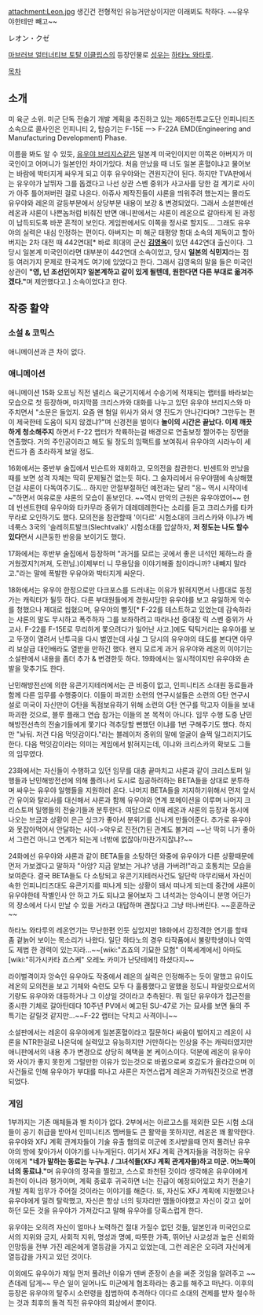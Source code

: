 attachment:Leon.jpg
생긴건 전형적인 유능거만상이지만 이래뵈도 착하다. ~~유우야한테만 빼고~~

レオン・クゼ

[[마브러브 얼터너티브 토탈 이클립스]]의 등장인물로 [[성우]]는 [[하타노 와타루]].

[[목차]]

== 소개 ==
미 육군 소위. 미군 단독 전술기 개발 계획을 추진하고 있는 제65전투교도단 인피니티즈 소속으로 콜사인은 인피니티 2, 탑승기는 F-15E ㅡ> F-22A EMD(Engineering and Manufacturing Development) Phase.

이름을 봐도 알 수 있듯, [[유우야 브리지스]]같은 일본계 미국인이지만 이쪽은 아버지가 미국인이고 어머니가 일본인인 차이가있다. 처음 만났을 때 너도 일본 혼혈이냐고 물어보는 바람에 박터지게 싸우게 되고 이후 유우야와는 견원지간이 된다. 하지만 TVA판에서는 유우야가 날뛰자 그를 돕겠다고 나선 상관 스벤 중위가 사고사를 당한 걸 계기로 사이가 아주 틀어져버린 걸로 나온다. 아쥬사 제작진들이 샤론을 띄워주려 했는지는 몰라도 유우야와 레온의 갈등부분에서 상당부분 내용이 보강 & 변경되었다. 그래서 소설판에선 레온과 샤론이 나쁜놈처럼 비춰진 반면 애니판에서는 샤론이 레온으로 갈아타게 된 과정이 납득되도록 바꾼 흔적이 보인다. 게임판에서도 이쪽을 정사로 할지도... 그래도 유우야의 실력은 내심 인정하는 편이다. 아버지는 미 해군 태평양 함대 소속의 제독이고 할아버지는 2차 대전 때 442연대[* 바로 희대의 군신 '''[[김영옥]]'''이 있던 442연대 출신이다. 그 당시 일본계 미국인이라면 대부분이 442연대 소속이었고, 당시 '''일본의 식민지'''라는 점 등 여러가지 문제로 한국계도 여기에 있었다고 한다. 그래서 김영옥의 말을 들은 미국인 상관이 '''"영, 넌 조선인이지? 일본계하고 같이 있게 될텐데, 원한다면 다른 부대로 옮겨주겠다."'''며 제안했다고.] 소속이었다고 한다.

== 작중 활약 ==
=== 소설 & 코믹스 ===
애니메이션과 큰 차이 없다.
=== 애니메이션 ===
애니메이션 15화 오프닝 직전 넬리스 육군기지에서 수송기에 적재되는 랩터를 바라보는 모습으로 첫 등장하며, 마지막쯤 크리스카와 대화를 나누고 있던 유우야 브리지스와 마주치면서 "소문은 들었지. 요즘 왠 혐일 위사가 와서 영 진도가 안나간다며? 그만두는 편이 제국한테 도움이 되지 않겠냐?"며 신경전을 벌이다 '''놀이의 시간은 끝났다. 이제 깨끗하게 청소해주지''' 하면서 F-22 랩터가 착륙하는걸 배경으로 연출보정 쩔어주는 장면을 연출했다. 거의 주인공이라고 해도 될 정도의 임팩트를 보여줘서 유우야의 시라누이 세컨드가 좀 초라하게 보일 정도.

16화에서는 중반부 술집에서 빈슨트와 재회하고, 모의전을 참관한다. 빈센트와 만났을 때를 보면 성격 자체는 딱히 문제될건 없는듯 하다. 그 술자리에서 유우야땜에 속상해했던걸 샤론이 다독여주기도... 하지만 안절부절하던 예전과는 달리 "응~ 역시 시작이네~"하면서 여유로운 샤론의 모습이 돋보인다. ~~역시 만악의 근원은 유우야였어~~ 헌데 빈센트한테 유우야와 타카무라 중위가 데레데레한다는 소리를 듣고 크리스카를 타카무라로 오인하기도 했다. 모의전을 참관할때 '이다르' 시험소대의 크리스카와 이냐가 베네룩스 3국의 '슬레히트발크(Slechtvalk)' 시험소대를 압살하자, '''저 정도는 나도 할수 있다'''면서 시큰둥한 반응을 보이기도 했다.

17화에서는 후반부 술집에서 등장하며 "과거를 모르는 곳에서 좋은 녀석인 체하느라 즐거웠겠지?(꺼져, 도련님.)이제부터 니 무용담을 이야기해줄 참이라니까? 내빼지 말라고."라는 말에 폭발한 우유야와 박터지게 싸운다.

18화에서는 유우야 한정으로만 다크포스를 드러내는 이유가 밝혀지면서 나름대로 동정가는 캐릭터가 될듯 하다. 다른 부대원들에게 경원시당한 유우야를 보고 유일하게 악수를 청했으나 제대로 씹혔으며, 유우야의 뻘짓[* F-22를 테스트하고 있었는데 감속하라는 샤론의 말도 무시하고 폭주하자 그를 보좌하려고 따라나선 중대장 릭 스벤 중위가 사고사. F-22를 F-15E로 무리하게 쫓으려다가 일어난 사고.]에도 틱틱거리는 유우야를 보고 뚜껑이 열려서 난투극을 다시 벌였는데 사실 그 당시의 유우야의 태도를 본다면 아무리 보살급 대인배라도 열받을 만하긴 했다. 왠지 모르게 과거 유우야와 레온의 이야기는 소설판에서 내용을 좀더 추가 & 변경한듯 하다. 19화에서는 일시적이지만 유우야와 손발을 맞추기도 한다.

난민해방전선에 의한 유콘기지테러에서는 큰 비중이 없고, 인피니티즈 소대원 동료들과 함께 다른 임무를 수행중이다. 이들이 파괴한 소련의 연구시설들은 소련의 G탄 연구시설로 미국이 자신만이 G탄을 독점보유하기 위해 소련의 G탄 연구를 막고자 이들을 보내 파괴한 것으로, 블루 플래그 연습 참가는 이들의 본 목적이 아니다. 임무 수행 도중 난민해방전선측의 전술기들에게 쫓기다 격추당할 뻔했던 이냐를 1번 구해주기도 했다. 하지만 "놔둬. 저건 다음 먹잇감이다."라는 블레이저 중위의 말에 얼굴이 슬쩍 일그러지기도 한다. 다음 먹잇감이라는 의미는 게임에서 밝혀지는데, 이냐와 크리스카의 확보도 그들의 임무였다.

23화에서는 자신들이 수행하고 있던 임무를 대충 끝마치고 샤론과 같이 크리스토퍼 일행들과 난민해방전선에 의해 풀려나서 도시로 침공하려하는 BETA들을 상대로 분투하며 싸우는 유우야 일행들을 지원하러 온다. 나머지 BETA들을 저지하기위해서 먼저 앞서간 유이와 탈리사를 대신해서 샤론과 함께 유우야와 연계 포메이션을 이루며 나머지 크리스토퍼 일행들의 전술기들과 분투한다. 여담으로 이때 레온과 샤론의 등장과 동시에 나오는 브금과 상황이 은근 싱크가 좋아서 분위기를 신나게 만들어준다. 추가로 유우야와 못잡아먹어서 안달하는 사이->악우로 진전(?)된 관계도 볼거리 ~~난 딱히 니가 좋아서 그런건 아니고 연계가 되는게 너밖에 없잖아/마찬가지잖냐?~~

24화에선 유우야와 샤론과 같이 BETA들을 소탕하던 와중에 유우야가 다른 상황때문에 먼저 가보겠다고 말하자 "아앙? 지금 얕보는 거냐? 냉큼 가버려!"라고 호통치는 모습을 보여준다. 결국 BETA들도 다 소탕되고 유콘기지테러사건도 일단락 마무리돼서 자신이 속한 인피니티즈대도 유콘기지를 떠나게 되는 상황이 돼서 떠나게 되는데 중간에 샤론이 유우야한테 작별인사 안 하고 가도 되냐고 물어보자 그 녀석과는 앙숙이니 분명 어딘가의 장소에서 다시 만날 수 있을 거라고 대답하며 괜찮다고 그냥 떠나버린다. ~~훈훈하군~~

하타노 와타루의 레온연기는 무난한편 인듯 싶었지만 18화에서 감정격한 연기를 할때 좀 겉늙어 보이는 목소리가 나왔다. 일단 하타노의 경우 타작품에서 불량학생이나 악역도 제법 한 경력이 있는지라...~~[wiki:"죠죠의 기묘한 모험" 이쪽세계에서] 아마도 [wiki:"히가시카타 죠스케" 오레노 카미가 난닷테에!] 하셨다지~~

라이벌격이자 앙숙인 유우야도 작중에서 레온의 실력은 인정해주는 듯이 말했고 유이도 레온의 모의전을 보고 기체와 숙련도 모두 다 훌륭했다고 말했을 정도니 파일럿으로서의 기량도 유우야와 대등하거나 그 이상일 것이라고 추측된다. 뭐 일단 유우야가 접근전을 중시한 기체로 갈아탄데다 10주년 PV에서 예고된 SU-47로 가는 묘사를 보면 둘의 주특기는 갈릴것 같지만...~~F-22 랩터는 닥치고 사격이니~~

소설판에서는 레온이 유우야에게 일본혼혈이라고 질문하다 싸움이 벌어지고 레온이 샤론을 NTR한걸로 나온덕에 실력있고 유능하지만 거만하다는 인상을 주는 캐릭터였지만 애니판에서의 내용 추가 변경으로 상당히 혜택을 본 케이스이다. 덕분에 레온이 유우야와 사이가 좋지 못한게 그럴만한 이유가 있는것으로 바뀜으로써 호감도가 올라갔으며 이 사건들로 인해 유우야가 부대를 떠나고 샤론은 자연스럽게 레온과 가까워진것으로 변경되었다.
=== 게임 ===
1부까지는 기존 매체들과 별 차이가 없다. 2부에서는 아르고스를 제외한 모든 시험 소대들이 공기 취급을 받아서 인피니티즈 멤버들도 큰 활약을 못하지만, 레온은 꽤 활약한다. 유우야와 XFJ 계획 관계자들이 기술 유출 혐의로 미군에 조사받을때 먼저 풀려난 유우야의 방에 찾아가서 이야기를 나누게된다. 여기서 XFJ 계획 관계자들을 걱정하는 유우야에게 '''"네가 말하는 동료는 누구냐. / 그녀석들(XFJ 계획 관계자들)하고 미군. 어느쪽이 너의 동료냐."'''며 유우야의 정곡을 찔렀고, 스스로 좌천된 것이라 생각해온 유우야에게 좌천이 아니라 평가이며, 계획 종료후 귀국하면 너는 진급이 예정되어있고 차기 전술기 개발 계획 임무가 주어질 것이라는 이야기를 해준다. 또, 자신도 XFJ 계획에 지원했으나 유우야에게 밀려 탈락했고, 자신은 항상 너의 뒷자리만 맴돌아야했고 자신이 갖고 싶어하던 모든 것을 유우야가 가져갔다고 말해 유우야를 당혹스럽게 한다.

유우야는 오히려 자신이 얼마나 노력하건 절대 가질수 없던 것들, 일본인과 미국인으로서의 지위와 긍지, 사회적 지위, 명성과 명예, 따뜻한 가족, 뛰어난 사교성과 높은 신뢰와 인망등을 전부 가진 레온에게 열등감을 가지고 있었는데, 그런 레온은 오히려 자신에게 열등감을 가지고 있던 것이다.

이외에도 유우야가 제일 먼저 풀려난 이유가 덴버 준장이 손을 써준 것임을 알려주고 ~~츤데레 답게~~ 무슨 일이 일어나도 미군에게 협조하라는 충고를 해주고 떠난다. 이후의 등장은 유우야의 탈주시 소련령을 침범하여 추격하다 이다르 소대의 견제를 받자 철수하는 것과 최후의 돌격 직전 유우야의 회상에서 뿐이다.
